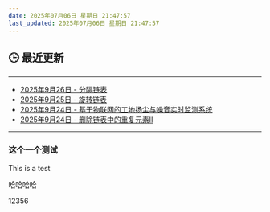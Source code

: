 ```yaml
---
date: 2025年07月06日 星期日 21:47:57
last_updated: 2025年07月06日 星期日 21:47:57
---
```


## 🕒 最近更新

---
- [2025年9月26日 - 分隔链表](/blog/LeetCode86)
- [2025年9月25日 - 旋转链表](/blog/LeetCode61)
- [2025年9月24日 - 基于物联网的工地扬尘与噪音实时监测系统](/docs/myproject/项目1/project1)
- [2025年9月24日 - 删除链表中的重复元素Ⅱ](/blog/LeetCode82)
---

<!-- 其他内容 -->


### 这个一个测试
This is a test

哈哈哈哈


12356
